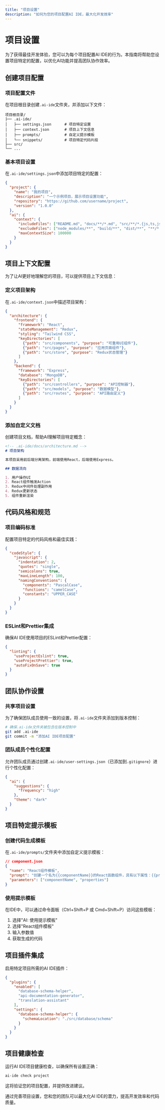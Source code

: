 ```yaml
---
title: "项目设置"
description: "如何为您的项目配置AI IDE，最大化开发效率"
---
```


# 项目设置

为了获得最佳开发体验，您可以为每个项目配置AI IDE的行为。本指南将帮助您设置项目特定的配置，以优化AI功能并提高团队协作效率。

## 创建项目配置

### 项目配置文件

在项目根目录创建`.ai-ide`文件夹，并添加以下文件：

```
项目根目录/
├── .ai-ide/
│   ├── settings.json      # 项目特定设置
│   ├── context.json       # 项目上下文信息
│   ├── prompts/           # 自定义提示模板
│   └── snippets/          # 项目特定代码片段
├── src/
└── ...
```

### 基本项目设置

在`.ai-ide/settings.json`中添加项目特定的配置：

```json
{
  "project": {
    "name": "我的项目",
    "description": "一个示例项目，展示项目设置功能",
    "repository": "https://github.com/username/project",
    "version": "1.0.0"
  },
  "ai": {
    "context": {
      "includeFiles": ["README.md", "docs/**/*.md", "src/**/*.{js,ts,jsx,tsx}"],
      "excludeFiles": ["node_modules/**", "build/**", "dist/**", "**/*.test.{js,ts}"],
      "maxContextSize": 100000
    }
  }
}
```

## 项目上下文配置

为了让AI更好地理解您的项目，可以提供项目上下文信息：

### 定义项目架构

在`.ai-ide/context.json`中描述项目架构：

```json
{
  "architecture": {
    "frontend": {
      "framework": "React",
      "stateManagement": "Redux",
      "styling": "Tailwind CSS",
      "keyDirectories": [
        {"path": "src/components", "purpose": "可重用UI组件"},
        {"path": "src/pages", "purpose": "应用页面组件"},
        {"path": "src/store", "purpose": "Redux状态管理"}
      ]
    },
    "backend": {
      "framework": "Express",
      "database": "MongoDB",
      "keyDirectories": [
        {"path": "src/controllers", "purpose": "API控制器"},
        {"path": "src/models", "purpose": "数据模型"},
        {"path": "src/routes", "purpose": "API路由定义"}
      ]
    }
  }
}
```

### 添加自定义文档

创建项目文档，帮助AI理解项目特定概念：

```markdown
<!-- .ai-ide/docs/architecture.md -->
# 项目架构

本项目采用前后端分离架构，前端使用React，后端使用Express。

## 数据流向

1. 用户操作UI
2. React组件触发Action
3. Redux中间件处理副作用
4. Redux更新状态
5. 组件重新渲染
```

## 代码风格和规范

### 项目编码标准

配置项目特定的代码风格和最佳实践：

```json
{
  "codeStyle": {
    "javascript": {
      "indentation": 2,
      "quotes": "single",
      "semicolons": true,
      "maxLineLength": 100,
      "namingConventions": {
        "components": "PascalCase",
        "functions": "camelCase",
        "constants": "UPPER_CASE"
      }
    }
  }
}
```

### ESLint和Prettier集成

确保AI IDE使用项目的ESLint和Prettier配置：

```json
{
  "linting": {
    "useProjectEslint": true,
    "useProjectPrettier": true,
    "autoFixOnSave": true
  }
}
```

## 团队协作设置

### 共享项目设置

为了确保团队成员使用一致的设置，将`.ai-ide`文件夹添加到版本控制：

```bash
# 确保.ai-ide文件夹被包含在版本控制中
git add .ai-ide
git commit -m "添加AI IDE项目配置"
```

### 团队成员个性化配置

允许团队成员通过创建`.ai-ide/user-settings.json`（已添加到`.gitignore`）进行个性化配置：

```json
{
  "ai": {
    "suggestions": {
      "frequency": "high"
    },
    "theme": "dark"
  }
}
```

## 项目特定提示模板

### 创建代码生成模板

在`.ai-ide/prompts/`文件夹中添加自定义提示模板：

```json
// component.json
{
  "name": "React组件模板",
  "prompt": "创建一个名为{{componentName}}的React函数组件，具有以下属性：{{properties}}。使用Typescript和函数组件，并添加适当的prop类型和注释。",
  "parameters": ["componentName", "properties"]
}
```

### 使用提示模板

在IDE中，可以通过命令面板（Ctrl+Shift+P 或 Cmd+Shift+P）访问这些模板：

1. 选择"AI: 使用提示模板"
2. 选择"React组件模板"
3. 输入参数值
4. 获取生成的代码

## 项目插件集成

启用特定项目所需的AI IDE插件：

```json
{
  "plugins": {
    "enabled": [
      "database-schema-helper",
      "api-documentation-generator",
      "translation-assistant"
    ],
    "settings": {
      "database-schema-helper": {
        "schemaLocation": "./src/database/schema"
      }
    }
  }
}
```

## 项目健康检查

运行AI IDE项目健康检查，以确保所有设置正确：

```bash
ai-ide check project
```

这将验证您的项目配置，并提供改进建议。

通过完善项目设置，您和您的团队可以最大化AI IDE的潜力，提高开发效率和代码质量。 